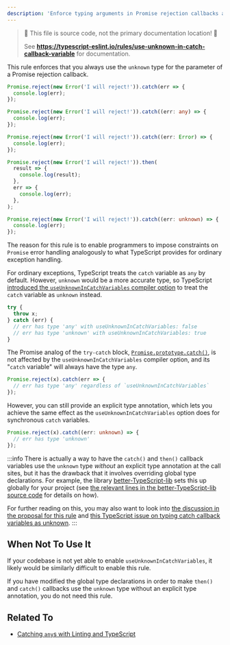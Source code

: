 ```yaml
---
description: 'Enforce typing arguments in Promise rejection callbacks as `unknown`.'
---
```



> 🛑 This file is source code, not the primary documentation location! 🛑
>
> See **https://typescript-eslint.io/rules/use-unknown-in-catch-callback-variable** for documentation.

This rule enforces that you always use the `unknown` type for the parameter of a Promise rejection callback.

<Tabs>
<TabItem value="❌ Incorrect">

```ts
Promise.reject(new Error('I will reject!')).catch(err => {
  console.log(err);
});

Promise.reject(new Error('I will reject!')).catch((err: any) => {
  console.log(err);
});

Promise.reject(new Error('I will reject!')).catch((err: Error) => {
  console.log(err);
});

Promise.reject(new Error('I will reject!')).then(
  result => {
    console.log(result);
  },
  err => {
    console.log(err);
  },
);
```

</TabItem>
<TabItem value="✅ Correct">

```ts
Promise.reject(new Error('I will reject!')).catch((err: unknown) => {
  console.log(err);
});
```

</TabItem>
</Tabs>

The reason for this rule is to enable programmers to impose constraints on `Promise` error handling analogously to what TypeScript provides for ordinary exception handling.

For ordinary exceptions, TypeScript treats the `catch` variable as `any` by default. However, `unknown` would be a more accurate type, so TypeScript [introduced the `useUnknownInCatchVariables` compiler option](https://www.typescriptlang.org/docs/handbook/release-notes/typescript-4-4.html#defaulting-to-the-unknown-type-in-catch-variables---useunknownincatchvariables) to treat the `catch` variable as `unknown` instead.

```ts
try {
  throw x;
} catch (err) {
  // err has type 'any' with useUnknownInCatchVariables: false
  // err has type 'unknown' with useUnknownInCatchVariables: true
}
```

The Promise analog of the `try-catch` block, [`Promise.prototype.catch()`](https://developer.mozilla.org/en-US/docs/Web/JavaScript/Reference/Global_Objects/Promise/catch), is not affected by the `useUnknownInCatchVariables` compiler option, and its "`catch` variable" will always have the type `any`.

```ts
Promise.reject(x).catch(err => {
  // err has type 'any' regardless of `useUnknownInCatchVariables`
});
```

However, you can still provide an explicit type annotation, which lets you achieve the same effect as the `useUnknownInCatchVariables` option does for synchronous `catch` variables.

```ts
Promise.reject(x).catch((err: unknown) => {
  // err has type 'unknown'
});
```

:::info
There is actually a way to have the `catch()` and `then()` callback variables use the `unknown` type _without_ an explicit type annotation at the call sites, but it has the drawback that it involves overriding global type declarations.
For example, the library [better-TypeScript-lib](https://github.com/uhyo/better-typescript-lib) sets this up globally for your project (see [the relevant lines in the better-TypeScript-lib source code](https://github.com/uhyo/better-typescript-lib/blob/c294e177d1cc2b1d1803febf8192a4c83a1fe028/lib/lib.es5.d.ts#L635) for details on how).

For further reading on this, you may also want to look into
[the discussion in the proposal for this rule](https://github.com/typescript-eslint/typescript-eslint/issues/7526#issuecomment-1690600813) and [this TypeScript issue on typing catch callback variables as unknown](https://github.com/microsoft/TypeScript/issues/45602).
:::

## When Not To Use It

If your codebase is not yet able to enable `useUnknownInCatchVariables`, it likely would be similarly difficult to enable this rule.

If you have modified the global type declarations in order to make `then()` and `catch()` callbacks use the `unknown` type without an explicit type annotation, you do not need this rule.

## Related To

- [Catching `any`s with Linting and TypeScript](/blog/avoiding-any)
